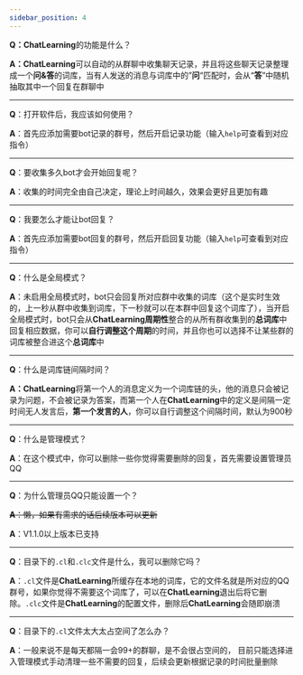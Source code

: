 ```yaml
---
sidebar_position: 4
---
```


**Q：ChatLearning**的功能是什么？

**A：ChatLearning**可以自动的从群聊中收集聊天记录，并且将这些聊天记录整理成一个**问&答**的词库，当有人发送的消息与词库中的”**问**“匹配时，会从“**答**”中随机抽取其中一个回复在群聊中

------

**Q**：打开软件后，我应该如何使用？

**A**：首先应添加需要bot记录的群号，然后开启记录功能（输入<code>help</code>可查看到对应指令）

------

**Q**：要收集多久bot才会开始回复呢？

**A**：收集的时间完全由自己决定，理论上时间越久，效果会更好且更加有趣

------

**Q**：我要怎么才能让bot回复？

**A**：首先应添加需要bot回复的群号，然后开启回复功能（输入<code>help</code>可查看到对应指令）

------

**Q**：什么是全局模式？

**A**：未启用全局模式时，bot只会回复所对应群中收集的词库（这个是实时生效的，上一秒从群中收集到词库，下一秒就可以在本群中回复这个词库了），当开启全局模式时，bot只会从**ChatLearning周期性**整合的从所有群收集到的**总词库**中回复相应数据，你可以**自行调整这个周期**的时间，并且你也可以选择不让某些群的词库被整合进这个**总词库**中

------

**Q**：什么是词库链间隔时间？

**A：ChatLearning**将第一个人的消息定义为一个词库链的头，他的消息只会被记录为问题，不会被记录为答案，而第一个人在**ChatLearning**中的定义是间隔一定时间无人发言后，**第一个发言的人**，你可以自行调整这个间隔时间，默认为900秒

------

**Q**：什么是管理模式？

**A**：在这个模式中，你可以删除一些你觉得需要删除的回复，首先需要设置管理员QQ

------

**Q**：为什么管理员QQ只能设置一个？

~~**A**：懒，如果有需求的话后续版本可以更新~~

**A**：V1.1.0以上版本已支持

------

**Q**：目录下的<code>.cl</code>和<code>.clc</code>文件是什么，我可以删除它吗？

**A**：<code>.cl</code>文件是**ChatLearning**所缓存在本地的词库，它的文件名就是所对应的QQ群号，如果你觉得不需要这个词库了，可以在**ChatLearning**退出后将它删除。<code>.clc</code>文件是**ChatLearning**的配置文件，删除后**ChatLearning**会随即崩溃

------

**Q**：目录下的<code>.cl</code>文件太大太占空间了怎么办？

**A**：一般来说不是每天都隔一会99+的群聊，是不会很占空间的， 目前只能选择进入管理模式手动清理一些不需要的回复，后续会更新根据记录的时间批量删除
